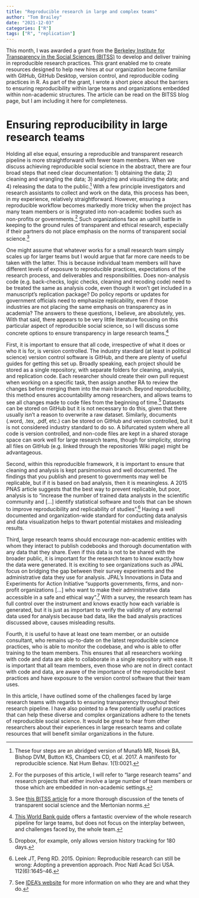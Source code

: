 ```yaml
---
title: "Reproducible research in large and complex teams"
author: "Tom Brailey"
date: "2021-12-03"
categories: ["R"]
tags: ["R", "replication"]
---
```


This month, I was awarded a grant from the [Berkeley Institute for Transparency in the Social Sciences (BITSS)](https://www.bitss.org/) to develop and deliver training in reproducible research practices. This grant enabled me to create resources designed to help new hires at our organization become familiar with GitHub, GitHub Desktop, version control, and reproducible coding practices in R. As part of the grant, I wrote a short piece about the barriers to ensuring reproducibility within large teams and organizations embedded within non-academic structures. The article can be read on the BITSS blog page, but I am including it here for completeness.

# Ensuring reproducibility in large research teams

Holding all else equal, ensuring a reproducible and transparent research pipeline is more straightforward with fewer team members. When we discuss achieving reproducible social science in the abstract, there are four broad steps that need clear documentation: 1) obtaining the data; 2) cleaning and wrangling the data; 3) analyzing and visualizing the data; and 4) releasing the data to the public.^[These four steps are an abridged version of Munafò MR, Nosek BA, Bishop DVM, Button KS, Chambers CD, et al. 2017. A manifesto for reproducible science. Nat Hum Behav. 1(1):0021.] With a few principle investigators and research assistants to collect and work on the data, this process has been, in my experience, relatively straightforward. However, ensuring a reproducible workflow becomes markedly more tricky when the project has many team members or is integrated into non-academic bodies such as non-profits or governments.^[For the purposes of this article, I will refer to “large research teams” and research projects that either involve a large number of team members or those which are embedded in non-academic settings.] Such organizations face an uphill battle in keeping to the ground rules of transparent and ethical research, especially if their partners do not place emphasis on the norms of transparent social science.^[See [this BITSS article](https://www.bitss.org/working-toward-a-common-rule-for-transparent-reproducible-and-ethical-research/) for a more thorough discussion of the tenets of transparent social science and the Mertonian norms.] 

One might assume that whatever works for a small research team simply scales up for larger teams but I would argue that far more care needs to be taken with the latter. This is because individual team members will have different levels of exposure to reproducible practices, expectations of the research process, and deliverables and responsibilities. Does non-analysis code (e.g. back-checks, logic checks, cleaning and recoding code) need to be treated the same as analysis code, even though it won’t get included in a manuscript's replication package? Do policy reports or updates for government officials need to emphasize replicability, even if those industries are not placing the same emphasis on transparency as in academia? The answers to these questions, I believe, are absolutely, yes. With that said, there appears to be very little literature focusing on this particular aspect of reproducible social science, so I will discuss some concrete options to ensure transparency in large research teams.^[[This World Bank guide](https://dimewiki.worldbank.org/Reproducible_Research) offers a fantastic overview of the whole research pipeline for large teams, but does not focus on the interplay between, and challenges faced by, the whole team.]

First, it is important to ensure that all code, irrespective of what it does or who it is for, is version controlled. The industry standard (at least in political science) version control software is GitHub, and there are plenty of useful guides for getting this set up. Broadly speaking, each project should be stored as a single repository, with separate folders for cleaning, analysis, and replication code. Each researcher should create their own pull request when working on a specific task, then assign another RA to review the changes before merging them into the main branch. Beyond reproducibility, this method ensures accountability among researchers, and allows teams to see all changes made to code files from the beginning of time.^[Dropbox, for example, only allows version history tracking for 180 days.] Datasets can be stored on GitHub but it is not necessary to do this, given that there usually isn’t a reason to overwrite a raw dataset. Similarly, documents (.word, .tex, .pdf, etc.) can be stored on GitHub and version controlled, but it is not considered industry standard to do so. A bifurcated system where all code is version controlled, and non-code files are kept in a shared storage space can work well for large research teams, though for simplicity, storing all files on GitHub (e.g. linked through the repositories Wiki page) might be advantageous. 

Second, within this reproducible framework, it is important to ensure that cleaning and analysis is kept parsimonious and well documented. The findings that you publish and present to governments may well be replicable, but if it is based on bad analysis, then it is meaningless. A 2015 PNAS article suggests that the best way to prevent replicable, but poor, analysis is to “increase the number of trained data analysts in the scientific community and [...] identify statistical software and tools that can be shown to improve reproducibility and replicability of studies”.^[Leek JT, Peng RD. 2015. Opinion: Reproducible research can still be wrong: Adopting a prevention approach. Proc Natl Acad Sci USA. 112(6):1645–46.] Having a well documented and organization-wide standard for conducting data analysis and data visualization helps to thwart potential mistakes and misleading results.

Third, large research teams should encourage non-academic entities with whom they interact to publish codebooks and thorough documentation with any data that they share. Even if this data is not to be shared with the broader public, it is important for the research team to know exactly how the data were generated. It is exciting to see organizations such as JPAL focus on bridging the gap between their survey experiments and the administrative data they use for analysis. JPAL’s Innovations in Data and Experiments for Action Initiative “supports governments, firms, and non-profit organizations [...] who want to make their administrative data accessible in a safe and ethical way”.^[See [IDEA's website](https://www.povertyactionlab.org/initiative/innovations-data-and-experiments-action-initiative) for more information on who they are and what they do.] With a survey, the research team has full control over the instrument and knows exactly how each variable is generated, but it is just as important to verify the validity of any external data used for analysis because bad data, like the bad analysis practices discussed above, causes misleading results.

Fourth, it is useful to have at least one team member, or an outside consultant, who remains up-to-date on the latest reproducible science practices, who is able to monitor the codebase, and who is able to offer training to the team members. This ensures that all researchers working with code and data are able to collaborate in a single repository with ease. It is important that all team members, even those who are not in direct contact with code and data, are aware of the importance of the reproducible best practices and have exposure to the version control software that their team uses.

In this article, I have outlined some of the challenges faced by large research teams with regards to ensuring transparency throughout their research pipeline. I have also pointed to a few potentially useful practices that can help these diverse and complex organizations adhere to the tenets of reproducible social science. It would be great to hear from other researchers about their experiences in large research teams and collate resources that will benefit similar organizations in the future.
